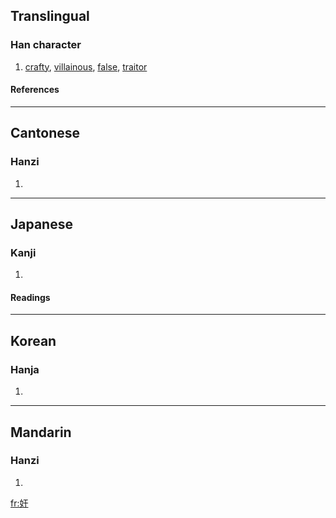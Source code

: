 {{see|姦}}

==Translingual==
===Han character===
{{Han char|rn=38|rad=女|as=03|sn=6|four=4144<sub>0</sub>|canj=女一十 (VMJ)}}
# [[crafty]], [[villainous]], [[false]], [[traitor]]
====References====
{{Han ref|kx=0255.040|dkj=06045|dj=0518.040|hdz=21025.010|uh=5978|ud=22904|bh=A66C|bd=42604}}
----
==Cantonese==
===Hanzi===
{{yue-hanzi|jyut=|y=gaan1}}
# {{defn|Cantonese}}
----
==Japanese==
===Kanji===
{{ja-kanji|grade=|rs=女03}}
# {{defn|Japanese}} 
====Readings====
{{ja-readings|on=[[かん]] (kan)|kun=[[おかす]] (okasu)}}
----
==Korean==
===Hanja===
{{ko-hanja|hangeul=간|rv=gan|mr=kan}}
# {{defn|Korean}}
----
==Mandarin==
===Hanzi===
{{cmn-hanzi|tra=姦|pin=[[jiān]] ([[jian1]])|wg=chien<sup>1</sup>}}
# {{defn|Mandarin}}

[[fr:奸]]
